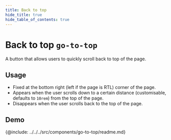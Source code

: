 ```yaml
---
title: Back to top
hide_title: true
hide_table_of_contents: true
---
```



# Back to top <span className="text-size-0">`go-to-top`</span>

<!-- Description -->

<div className="text-size-1">A button that allows users to quickly scroll back to top of the page.</div>

## Usage

- Fixed at the bottom right (left if the page is RTL) corner of the page.
- Appears when the user scrolls down to a certain distance (customisable, defaults to `10rem`) from the top of the page.
- Disappears when the user scrolls back to the top of the page.

<!-- Demos, tips, variations, use cases -->

## Demo

<Demo code={demoSource} />

<!-- API -->

{@include: ../../../src/components/go-to-top/readme.md}
